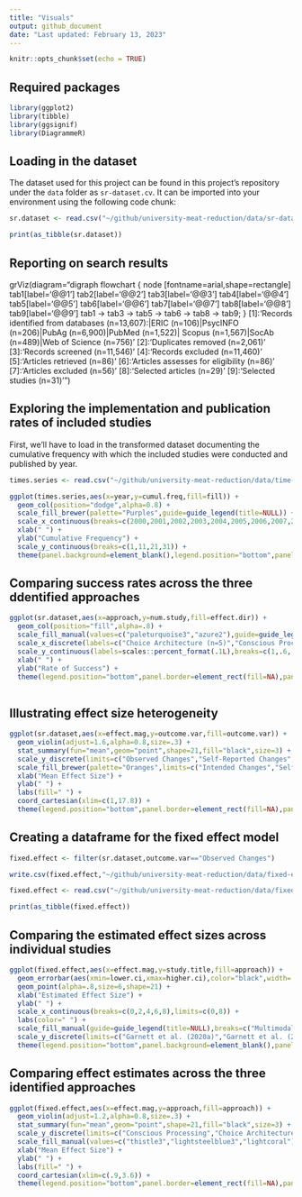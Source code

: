 ```yaml
---
title: "Visuals"
output: github_document
date: "Last updated: February 13, 2023"
---
```


```r
knitr::opts_chunk$set(echo = TRUE)
```

## Required packages

```r
library(ggplot2)
library(tibble)
library(ggsignif)
library(DiagrammeR)
```

## Loading in the dataset

The dataset used for this project can be found in this project's repository under the `data` folder as `sr-dataset.cv`. It can be imported into your environment using the following code chunk:

```r
sr.dataset <- read.csv("~/github/university-meat-reduction/data/sr-dataset.csv")

print(as_tibble(sr.dataset))
```

## Reporting on search results

grViz(diagram="digraph flowchart {
      node [fontname=arial,shape=rectangle]
      tab1[label='@@1']
      tab2[label='@@2']
      tab3[label='@@3']
      tab4[label='@@4']
      tab5[label='@@5']
      tab6[label='@@6']
      tab7[label='@@7']
      tab8[label='@@8']
      tab9[label='@@9']
      tab1 -> tab3 -> tab5 -> tab6 -> tab8 -> tab9;
    }
      [1]:'Records identified from databases (n=13,607):|ERIC (n=106)|PsycINFO (n=206)|PubAg (n=6,900)|PubMed (n=1,522)| Scopus (n=1,567)|SocAb (n=489)|Web of Science (n=756)'
      [2]:'Duplicates removed (n=2,061)'
      [3]:'Records screened (n=11,546)'
      [4]:'Records excluded (n=11,460)'
      [5]:'Articles retrieved (n=86)'
      [6]:'Articles assesses for eligibility (n=86)'
      [7]:'Articles excluded (n=56)'
      [8]:'Selected articles (n=29)'
      [9]:'Selected studies (n=31)'
    ")

## Exploring the implementation and publication rates of included studies

First, we'll have to load in the transformed dataset documenting the cumulative frequency with which the included studies were conducted and published by year.

```r
times.series <- read.csv("~/github/university-meat-reduction/data/time-series.csv")
```


```r
ggplot(times.series,aes(x=year,y=cumul.freq,fill=fill)) +
  geom_col(position="dodge",alpha=0.8) +
  scale_fill_brewer(palette="Purples",guide=guide_legend(title=NULL)) +
  scale_x_continuous(breaks=c(2000,2001,2002,2003,2004,2005,2006,2007,2008,2009,2010,2011,2012,2013,2014,2015,2016,2017,2018,2019,2020,2021)) +
  xlab(" ") +
  ylab("Cumulative Frequency") +
  scale_y_continuous(breaks=c(1,11,21,31)) +
  theme(panel.background=element_blank(),legend.position="bottom",panel.border=element_rect(fill=NA))
```

## Comparing success rates across the three ddentified approaches

```r
ggplot(sr.dataset,aes(x=approach,y=num.study,fill=effect.dir)) + 
  geom_col(position="fill",alpha=.8) + 
  scale_fill_manual(values=c("paleturquoise3","azure2"),guide=guide_legend(title=NULL)) +
  scale_x_discrete(labels=c("Choice Architecture (n=5)","Conscious Processing (n=16)","Multimodal (n=10)")) +
  scale_y_continuous(labels=scales::percent_format(.1L),breaks=c(1,.6,.437,0)) +
  xlab(" ") + 
  ylab("Rate of Success") +
  theme(legend.position="bottom",panel.border=element_rect(fill=NA),panel.background=element_blank())
  
```

## Illustrating effect size heterogeneity

```r
ggplot(sr.dataset,aes(x=effect.mag,y=outcome.var,fill=outcome.var)) +
  geom_violin(adjust=1.6,alpha=0.8,size=.3) + 
  stat_summary(fun="mean",geom="point",shape=21,fill="black",size=3) +
  scale_y_discrete(limits=c("Observed Changes","Self-Reported Changes","Intended Changes")) +
  scale_fill_brewer(palette="Oranges",limits=c("Intended Changes","Self-Reported Changes","Observed Changes"),breaks=c("Observed Changes","Self-Reported Changes","Intended Changes"),labels=c("Observed Changes (n=17)","Self-Reported Changes (n=10)","Intended Changes (n=4)")) +
  xlab("Mean Effect Size") + 
  ylab(" ") +
  labs(fill=" ") +
  coord_cartesian(xlim=c(1,17.8)) +
  theme(legend.position="bottom",panel.border=element_rect(fill=NA),panel.background=element_blank(),axis.ticks.y=element_blank(),axis.text.y=element_blank(),panel.grid.minor=element_blank())
```


## Creating a dataframe for the fixed effect model

```r
fixed.effect <- filter(sr.dataset,outcome.var=="Observed Changes")
```

```r
write.csv(fixed.effect,"~/github/university-meat-reduction/data/fixed-effect.csv")
```


```r
fixed.effect <- read.csv("~/github/university-meat-reduction/data/fixed-effect.csv")

print(as_tibble(fixed.effect))
```

## Comparing the estimated effect sizes across individual studies

```r
ggplot(fixed.effect,aes(x=effect.mag,y=study.title,fill=approach)) + 
  geom_errorbar(aes(xmin=lower.ci,xmax=higher.ci),color="black",width=.2,size=.3) +
  geom_point(alpha=.8,size=6,shape=21) + 
  xlab("Estimated Effect Size") + 
  ylab(" ") + 
  scale_x_continuous(breaks=c(0,2,4,6,8),limits=c(0,8)) +
  labs(color=" ") +
  scale_fill_manual(guide=guide_legend(title=NULL),breaks=c("Multimodal","Choice Architecture","Conscious Processing"),values=c("thistle3","lightsteelblue3","lightcoral"),labels=c("Multimodal (n=10)","Choice Architecture (n=5)","Conscious Processing (n=16)")) +
  scale_y_discrete(limits=c("Garnett et al. (2020a)","Garnett et al. (2021)","Brunner et al. (2018)","Schwitzgebel, Cokelet, & Singer (2020)","Malan (2020)","Larner et al. (2021)","Kurz (2018)","Garnett et al. (2019)","Jalil, Tasoff, & Bustamante (2020)","Turnwald & Crum (2019)","Cerezo-Prieto & Frutos-Esteban (2021)","Piester et al. (2020a)","Piester et al. (2020b)","Slapø & Karevold (2019)","Andersson & Nelander (2021)","Michels et al. (2008)","Garnett et al. (2020b)")) + 
  theme(legend.position="bottom",panel.background=element_blank(),panel.border=element_rect(fill=NA),panel.grid.minor=element_blank())
```

## Comparing effect estimates across the three identified approaches

```r
ggplot(fixed.effect,aes(x=effect.mag,y=approach,fill=approach)) +
  geom_violin(adjust=1.2,alpha=0.8,size=.3) + 
  stat_summary(fun="mean",geom="point",shape=21,fill="black",size=3) +
  scale_y_discrete(limits=c("Conscious Processing","Choice Architecture","Multimodal")) +
  scale_fill_manual(values=c("thistle3","lightsteelblue3","lightcoral"),breaks=c("Multimodal","Choice Architecture","Conscious Processing"),labels=c("Multimodal (n=10)","Choice Architecture (n=5)","Conscious Processing (n=16)")) +
  xlab("Mean Effect Size") + 
  ylab(" ") +
  labs(fill=" ") +
  coord_cartesian(xlim=c(.9,3.6)) +
  theme(legend.position="bottom",panel.border=element_rect(fill=NA),panel.background=element_blank(),axis.ticks.y=element_blank(),axis.text.y=element_blank(),panel.grid.minor=element_blank())
```
